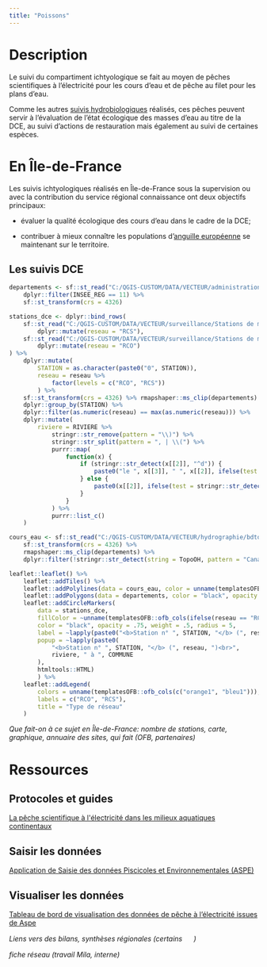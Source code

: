 ```yaml
---
title: "Poissons"
---
```


# Description

Le suivi du compartiment ichtyologique se fait au moyen de pêches scientifiques à l'électricité pour les cours d'eau et de pêche au filet pour les plans d'eau.

Comme les autres [suivis hydrobiologiques](hydrobio.html) réalisés, ces pêches peuvent servir à l'évaluation de l'état écologique des masses d'eau au titre de la DCE, au suivi d'actions de restauration mais également au suivi de certaines espèces.

# En Île-de-France

Les suivis ichtyologiques réalisés en Île-de-France sous la supervision ou avec la contribution du service régional connaissance ont deux objectifs principaux:

-   évaluer la qualité écologique des cours d'eau dans le cadre de la DCE;

-   contribuer à mieux connaître les populations d'[anguille européenne](anguille.html) se maintenant sur le territoire.

## Les suivis DCE

```r
departements <- sf::st_read("C:/QGIS-CUSTOM/DATA/VECTEUR/administration/ADMIN EXPRESS/ADE_3-1_SHP_LAMB93_FXX/DEPARTEMENT.shp") %>% 
    dplyr::filter(INSEE_REG == 11) %>% 
    sf::st_transform(crs = 4326)

stations_dce <- dplyr::bind_rows(
    sf::st_read("C:/QGIS-CUSTOM/DATA/VECTEUR/surveillance/Stations de mesure de la qualité des eaux/RCS-IdF_DRIEE.shp") %>% 
        dplyr::mutate(reseau = "RCS"),
    sf::st_read("C:/QGIS-CUSTOM/DATA/VECTEUR/surveillance/Stations de mesure de la qualité des eaux/RCO-IdF_DRIEE.shp") %>% 
        dplyr::mutate(reseau = "RCO")
) %>% 
    dplyr::mutate(
        STATION = as.character(paste0("0", STATION)),
        reseau = reseau %>% 
            factor(levels = c("RCO", "RCS"))
        ) %>% 
    sf::st_transform(crs = 4326) %>% rmapshaper::ms_clip(departements) %>% 
    dplyr::group_by(STATION) %>% 
    dplyr::filter(as.numeric(reseau) == max(as.numeric(reseau))) %>% 
    dplyr::mutate(
        riviere = RIVIERE %>% 
            stringr::str_remove(pattern = "\\)") %>% 
            stringr::str_split(pattern = ", | \\(") %>% 
            purrr::map(
                function(x) {
                    if (stringr::str_detect(x[[2]], "^d")) {
                        paste0("le ", x[[3]], " ", x[[2]], ifelse(test = stringr::str_detect(x[[2]], "'"), yes = "", no = " "), x[[1]])
                    } else {
                        paste0(x[[2]], ifelse(test = stringr::str_detect(x[[2]], "'"), yes = "", no = " "), x[[1]])
                    }
                }
            ) %>% 
            purrr::list_c()
    )

cours_eau <- sf::st_read("C:/QGIS-CUSTOM/DATA/VECTEUR/hydrographie/bdtopage_idf.gpkg", layer = "cours_eau_2022") %>% 
    sf::st_transform(crs = 4326) %>% 
    rmapshaper::ms_clip(departements) %>% 
    dplyr::filter(!stringr::str_detect(string = TopoOH, pattern = "Canal|Aqueduc"))
```

```r
leaflet::leaflet() %>% 
    leaflet::addTiles() %>% 
    leaflet::addPolylines(data = cours_eau, color = unname(templatesOFB::ofb_cols("bleu2")), weight = 2, opacity = 1) %>% 
    leaflet::addPolygons(data = departements, color = "black", opacity = 1, fillColor = "transparent", weight = 1) %>% 
    leaflet::addCircleMarkers(
        data = stations_dce, 
        fillColor = ~unname(templatesOFB::ofb_cols(ifelse(reseau == "RCO", "orange1", "bleu1"))), fillOpacity = .75,
        color = "black", opacity = .75, weight = .5, radius = 5,
        label = ~lapply(paste0("<b>Station n° ", STATION, "</b> (", reseau, ")"), htmltools::HTML),
        popup = ~lapply(paste0(
            "<b>Station n° ", STATION, "</b> (", reseau, ")<br>",
            riviere, " à ", COMMUNE
        ),
        htmltools::HTML)
        ) %>% 
    leaflet::addLegend(
        colors = unname(templatesOFB::ofb_cols(c("orange1", "bleu1"))),
        labels = c("RCO", "RCS"),
        title = "Type de réseau"
    )


```

*Que fait-on à ce sujet en Île-de-France: nombre de stations, carte, graphique, annuaire des sites, qui fait (OFB, partenaires)*

# Ressources

## Protocoles et guides

[La pêche scientifique à l\'électricité dans les milieux aquatiques continentaux](https://professionnels.ofb.fr/fr/doc-guides-protocoles/peche-scientifique-lelectricite-dans-milieux-aquatiques-continentaux){target="'_blank'"}

## Saisir les données

[Application de Saisie des données Piscicoles et Environnementales (ASPE)](https://aspe.eaufrance.fr/aspe-web/login.xhtml){target="'_blank'"}

## Visualiser les données

[Tableau de bord de visualisation des données de pêche à l'électricité issues de Aspe](https://ssm-ecologie.shinyapps.io/aspedashboard/){target="'_blank'"}

*Liens vers des bilans, synthèses régionales (certains ![](/cadenas.png){width="15"} )*

*fiche réseau (travail Mila, interne) ![](/cadenas.png){width="15"}*

